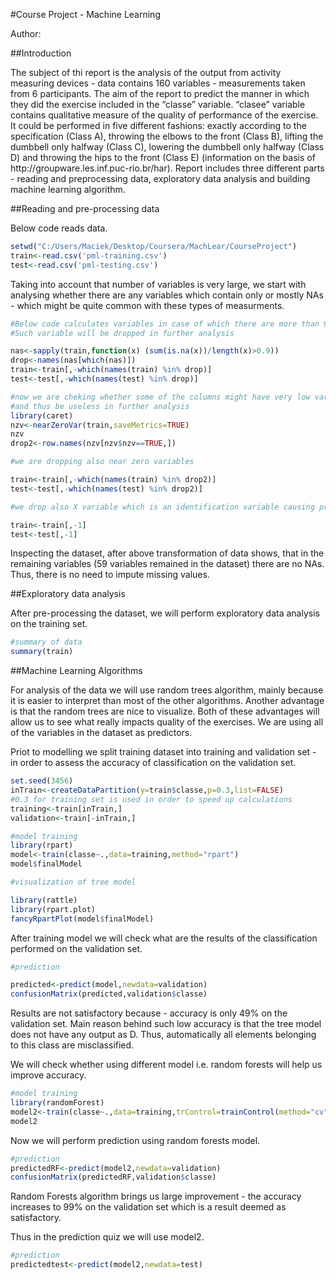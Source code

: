 #Course Project - Machine Learning

Author: 

##Introduction

The subject of thi report is the analysis of the output from activity measuring devices - data contains 160 variables - measurements taken from 6 participants. The aim of the report to predict the manner in which they did the exercise included in the "classe" variable. "clasee" variable contains qualitative measure of the quality of performance of the exercise. It could be performed in five different fashions: exactly according to the specification (Class A), throwing the elbows to the front (Class B), lifting the dumbbell only halfway (Class C), lowering the dumbbell only halfway (Class D) and throwing the hips to the front (Class E) (information on the basis of http://groupware.les.inf.puc-rio.br/har). Report includes three different parts - reading and preprocessing data, exploratory data analysis and building machine learning algorithm.

##Reading and pre-processing data

Below code reads data.

```r
setwd("C:/Users/Maciek/Desktop/Coursera/MachLear/CourseProject")
train<-read.csv('pml-training.csv')
test<-read.csv('pml-testing.csv')
```

Taking into account that number of variables is very large, we start with analysing whether there are any variables which contain only or mostly NAs - which might be quite common with these types of measurments.

```r
#Below code calculates variables in case of which there are more than 90% of NAs
#Such variable will be dropped in further analysis

nas<-sapply(train,function(x) (sum(is.na(x))/length(x)>0.9))
drop<-names(nas[which(nas)])
train<-train[,-which(names(train) %in% drop)]
test<-test[,-which(names(test) %in% drop)]

#now we are cheking whether some of the columns might have very low variability 
#and thus be useless in further analysis
library(caret)
nzv<-nearZeroVar(train,saveMetrics=TRUE)
nzv
drop2<-row.names(nzv[nzv$nzv==TRUE,])

#we are dropping also near zero variables

train<-train[,-which(names(train) %in% drop2)]
test<-test[,-which(names(test) %in% drop2)]

#we drop also X variable which is an identification variable causing problems in the course of modelling

train<-train[,-1]
test<-test[,-1]

```

Inspecting the dataset, after above transformation of data shows, that in the remaining variables (59 variables remained in the dataset) there are no NAs. Thus, there is no need to impute missing values. 

##Exploratory data analysis

After pre-processing the dataset, we will perform exploratory data analysis on the training set.

```r
#summary of data
summary(train) 
```

##Machine Learning Algorithms

For analysis of the data we will use random trees algorithm, mainly because it is easier to interpret than most of the other algorithms. Another advantage is that the random trees are nice to visualize. Both of these advantages will allow us to see what really impacts quality of the exercises. We are using all of the variables in the dataset as predictors.

Priot to modelling we split training dataset into training and validation set - in order to assess the accuracy of classification on the validation set.

```r
set.seed(3456)
inTrain<-createDataPartition(y=train$classe,p=0.3,list=FALSE)
#0.3 for training set is used in order to speed up calculations
training<-train[inTrain,]
validation<-train[-inTrain,]
```


```r

#model training
library(rpart)
model<-train(classe~.,data=training,method="rpart")
model$finalModel

#visualization of tree model

library(rattle)
library(rpart.plot)
fancyRpartPlot(model$finalModel)

```

After training model we will check what are the results of the classification performed on the validation set. 

```r

#prediction

predicted<-predict(model,newdata=validation)
confusionMatrix(predicted,validation$classe)
```

Results are not satisfactory because - accuracy is only 49% on the validation set. Main reason behind such low accuracy is that the tree model does not have any output as D. Thus, automatically all elements belonging to this class are misclassified.

We will check whether using different model i.e. random forests will help us improve accuracy.

```r

#model training
library(randomForest)
model2<-train(classe~.,data=training,trControl=trainControl(method="cv",number=4),method="rf",prox=TRUE,allowParallel=TRUE)
model2
```

Now we will perform prediction using random forests model.

```r

#prediction
predictedRF<-predict(model2,newdata=validation)
confusionMatrix(predictedRF,validation$classe)
```

Random Forests algorithm brings us large improvement - the accuracy increases to 99% on the validation set which is a result deemed as satisfactory.

Thus in the prediction quiz we will use model2.

```r

#prediction
predictedtest<-predict(model2,newdata=test)
```














